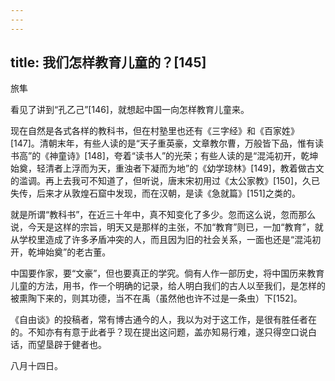 ```yaml
---
---
---
```

title: 我们怎样教育儿童的？[145]
---




旅隼

看见了讲到“孔乙己”[146]，就想起中国一向怎样教育儿童来。

现在自然是各式各样的教科书，但在村塾里也还有《三字经》和《百家姓》[147]。清朝末年，有些人读的是“天子重英豪，文章教尔曹，万般皆下品，惟有读书高”的《神童诗》[148]，夸着“读书人”的光荣；有些人读的是“混沌初开，乾坤始奠，轻清者上浮而为天，重浊者下凝而为地”的《幼学琼林》[149]，教着做古文的滥调。再上去我可不知道了，但听说，唐末宋初用过《太公家教》[150]，久已失传，后来才从敦煌石窟中发现，而在汉朝，是读《急就篇》[151]之类的。

就是所谓“教科书”，在近三十年中，真不知变化了多少。忽而这么说，忽而那么说，今天是这样的宗旨，明天又是那样的主张，不加“教育”则已，一加“教育”，就从学校里造成了许多矛盾冲突的人，而且因为旧的社会关系，一面也还是“混沌初开，乾坤始奠”的老古董。

中国要作家，要“文豪”，但也要真正的学究。倘有人作一部历史，将中国历来教育儿童的方法，用书，作一个明确的记录，给人明白我们的古人以至我们，是怎样的被熏陶下来的，则其功德，当不在禹（虽然他也许不过是一条虫）下[152]。

《自由谈》的投稿者，常有博古通今的人，我以为对于这工作，是很有胜任者在的。不知亦有有意于此者乎？现在提出这问题，盖亦知易行难，遂只得空口说白话，而望垦辟于健者也。

八月十四日。